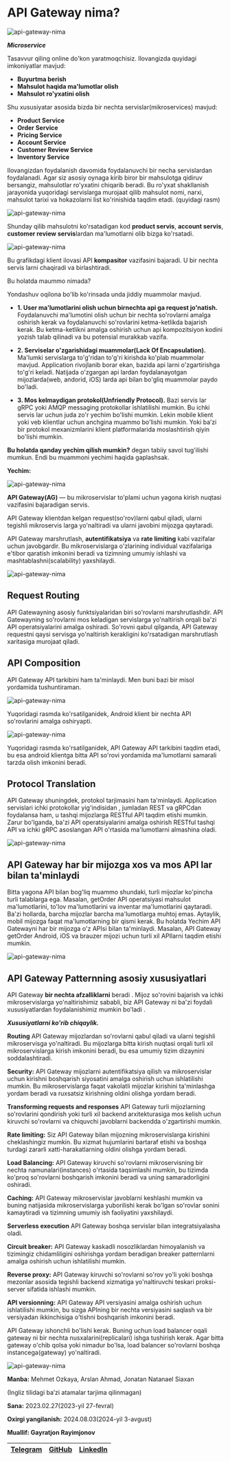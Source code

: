 
# API Gateway nima?

![api-gateway-nima](https://raw.githubusercontent.com/devops-journey-uz/assets/main/images/article/api-gateway-nima/banner.png)

***Microservice***

Tasavvur qiling online do'kon yaratmoqchisiz. Ilovangizda quyidagi imkoniyatlar mavjud:

* **Buyurtma berish**
* **Mahsulot haqida ma'lumotlar olish**
* **Mahsulot ro'yxatini olish**

Shu xususiyatar asosida bizda bir nechta servislar(mikroservices) mavjud:

* **Product Service**
* **Order Service**
* **Pricing Service**
* **Account Service**
* **Customer Review Service**
* **Inventory Service**

Ilovangizdan foydalanish davomida foydalanuvchi bir necha servislardan foydalanadi. Agar siz asosiy oynaga kirib biror bir mahsulotga qidiruv bersangiz, mahsulotlar ro'yxatini chiqarib beradi. Bu ro'yxat shakllanish jarayonida yuqoridagi servislarga murojaat qilib mahsulot nomi, narxi, mahsulot tarixi va hokazolarni list ko'rinishida taqdim etadi. (quyidagi rasm)

![api-gateway-nima](https://raw.githubusercontent.com/devops-journey-uz/assets/main/images/article/api-gateway-nima/1.webp)

Shunday qilib mahsulotni ko'rsatadigan kod **product servis**, **account servis**, **customer review servis**lardan ma'lumotlarni olib bizga ko'rsatadi.

![api-gateway-nima](https://raw.githubusercontent.com/devops-journey-uz/assets/main/images/article/api-gateway-nima/2.webp)

Bu grafikdagi klient ilovasi API **kompasitor** vazifasini bajaradi. U bir nechta servis larni chaqiradi va birlashtiradi.

Bu holatda maummo nimada?

Yondashuv oqilona bo'lib ko'rinsada unda jiddiy muammolar mavjud.


* **1. User ma'lumotlarini olish uchun birnechta api ga request jo'natish.** Foydalanuvchi ma'lumotini olish uchun bir nechta so'rovlarni amalga oshirish kerak va foydalanuvchi so'rovlarini ketma-ketlikda bajarish kerak. Bu ketma-ketlikni amalga oshirish uchun api kompozitsiyon kodini yozish talab qilinadi va bu potensial murakkab vazifa.

* **2. Serviselar o'zgarishidagi muammolar(Lack Of Encapsulation).** Ma'lumki servislarga to'g'ridan to'g'ri kirishda ko'plab muammolar mavjud. Application rivojlanib borar ekan, bazida api larni o'zgartirishga to'g'ri keladi. Natijada o'zgargan api lardan foydalanayotgan mijozlarda(web, andorid, iOS) larda api bilan bo'gliq muammolar paydo bo'ladi.

* **3. Mos kelmaydigan protokol(Unfriendly Protocol).** Bazi servis lar gRPC yoki AMQP messaging protokollar ishlatilishi mumkin. Bu ichki servis lar uchun juda zo'r yechim bo'lishi mumkin. Lekin mobile klient yoki veb klientlar uchun anchgina muammo bo'lishi mumkin. Yoki baʼzi bir protokol mexanizmlarini klient platformalarida moslashtirish qiyin bo'lishi mumkin.

**Bu holatda qanday yechim qilish mumkin?** degan tabiiy savol tug'ilishi mumkun. Endi bu muammoni yechimi haqida gaplashsak.

**Yechim:**

![api-gateway-nima](https://raw.githubusercontent.com/devops-journey-uz/assets/main/images/article/api-gateway-nima/3.webp)

**API Gateway(AG)** — bu mikroservislar to'plami uchun yagona kirish nuqtasi vazifasini bajaradigan servis.

API Gateway klientdan kelgan request(so'rov)larni qabul qiladi, ularni tegishli mikroservis larga yo'naltiradi va ularni javobini mijozga qaytaradi.

API Gateway marshrutlash, **autentifikatsiya** va **rate limiting** kabi vazifalar uchun javobgardir. Bu mikroservislarga o'zlarining individual vazifalariga e'tibor qaratish imkonini beradi va tizimning umumiy ishlashi va mashtablashni(scalability) yaxshilaydi.

![api-gateway-nima](https://raw.githubusercontent.com/devops-journey-uz/assets/main/images/article/api-gateway-nima/4.webp)

## Request Routing
API Gatewayning asosiy funktsiyalaridan biri so'rovlarni marshrutlashdir. API Gatewayning so'rovlarni mos keladigan servislarga yo'naltirish orqali ba'zi API operatsiyalarini amalga oshiradi. So'rovni qabul qilganda, API Gateway requestni qaysi servisga yo'naltirish kerakligini ko'rsatadigan marshrutlash xaritasiga murojaat qiladi.

## API Composition
API Gateway API tarkibini ham ta'minlaydi. Men buni bazi bir misol yordamida tushuntiraman.

![api-gateway-nima](https://raw.githubusercontent.com/devops-journey-uz/assets/main/images/article/api-gateway-nima/5.webp)

Yuqoridagi rasmda ko'rsatilganidek, Android klient bir nechta API so'rovlarini amalga oshiryapti.

![api-gateway-nima](https://raw.githubusercontent.com/devops-journey-uz/assets/main/images/article/api-gateway-nima/6.webp)

Yuqoridagi rasmda ko'rsatilganidek, API Gateway API tarkibini taqdim etadi, bu esa android klientga bitta API so'rovi yordamida ma'lumotlarni samarali tarzda olish imkonini beradi.

## Protocol Translation

API Gateway shuningdek, protokol tarjimasini ham ta'minlaydi. Application servislari ichki protokollar yig'indisidan , jumladan REST va gRPCdan foydalansa ham, u tashqi mijozlarga RESTful API taqdim etishi mumkin. Zarur bo'lganda, ba'zi API operatsiyalarini amalga oshirish RESTful tashqi API va ichki gRPC asoslangan API o'rtasida ma'lumotlarni almashina oladi.

![api-gateway-nima](https://raw.githubusercontent.com/devops-journey-uz/assets/main/images/article/api-gateway-nima/7.webp)

## API Gateway har bir mijozga xos va mos API lar bilan ta'minlaydi

Bitta yagona API bilan bog'liq muammo shundaki, turli mijozlar ko'pincha turli talablarga ega. Masalan, getOrder API operatsiyasi mahsulot ma'lumotlarini, to'lov ma'lumotlarini va inventar ma'lumotlarini qaytaradi. Ba'zi hollarda, barcha mijozlar barcha ma'lumotlarga muhtoj emas. Aytaylik, mobil mijozga faqat ma'lumotlarning bir qismi kerak. Bu holatda Yechim API Gatewayni har bir mijozga o'z APIsi bilan ta'minlaydi. Masalan, API Gateway getOrder Android, iOS va brauzer mijozi uchun turli xil APIlarni taqdim etishi mumkin.

![api-gateway-nima](https://raw.githubusercontent.com/devops-journey-uz/assets/main/images/article/api-gateway-nima/8.webp)

## API Gateway Patternning asosiy xususiyatlari

API Gateway **bir nechta afzalliklarni** beradi . Mijoz so'rovini bajarish va ichki mikroservislarga yo'naltirishimiz sababli, biz API Gateway ni ba'zi foydali xususiyatlardan foydalanishimiz mumkin bo'ladi .

***Xususiyatlarni ko'rib chiqaylik.***

**Routing** API Gateway mijozlardan so'rovlarni qabul qiladi va ularni tegishli mikroservisga yo'naltiradi. Bu mijozlarga bitta kirish nuqtasi orqali turli xil mikroservislarga kirish imkonini beradi, bu esa umumiy tizim dizaynini soddalashtiradi.

**Security:** API Gateway mijozlarni autentifikatsiya qilish va mikroservislar uchun kirishni boshqarish siyosatini amalga oshirish uchun ishlatilishi mumkin. Bu mikroservislarga faqat vakolatli mijozlar kirishini ta'minlashga yordam beradi va ruxsatsiz kirishning oldini olishga yordam beradi.

**Transforming requests and responses** API Gateway turli mijozlarning so'rovlarini qondirish yoki turli xil backend arxitekturasiga mos kelish uchun kiruvchi so'rovlarni va chiquvchi javoblarni backendda o'zgartirishi mumkin.

**Rate limiting:** Siz API Gateway bilan mijozning mikroservislarga kirishini cheklashingiz mumkin. Bu xizmat hujumlarini bartaraf etishi va boshqa turdagi zararli xatti-harakatlarning oldini olishga yordam beradi.

**Load Balancing:** API Gateway kiruvchi so'rovlarni mikroservisning bir nechta namunalari(instances) o'rtasida taqsimlashi mumkin, bu tizimda ko'proq so'rovlarni boshqarish imkonini beradi va uning samaradorligini oshiradi.

**Caching:** API Gateway mikroservislar javoblarni keshlashi mumkin va buning natijasida mikroservislarga yuborilishi kerak bo'lgan so'rovlar sonini kamaytiradi va tizimning umumiy ish faoliyatini yaxshilaydi.

**Serverless execution** API Gateway boshqa servislar bilan integratsiyalasha oladi.

**Circuit breaker:** API Gateway kaskadli nosozliklardan himoyalanish va tizimingiz chidamliligini oshirishga yordam beradigan breaker patternlarni amalga oshirish uchun ishlatilishi mumkin.

**Reverse proxy:** API Gateway kiruvchi so'rovlarni so'rov yo'li yoki boshqa mezonlar asosida tegishli backend xizmatiga yo'naltiruvchi teskari proksi-server sifatida ishlashi mumkin.

**API versionning:** API Gateway API versiyasini amalga oshirish uchun ishlatilishi mumkin, bu sizga APIning bir nechta versiyasini saqlash va bir versiyadan ikkinchisiga o'tishni boshqarish imkonini beradi.

API Gateway ishonchli bo'lishi kerak. Buning uchun load balancer oqali gateway ni bir nechta nusxalarini(replicalari) ishga tushirish kerak. Agar bitta gateway o'chib qolsa yoki nimadur bo'lsa, load balancer so'rovlarni boshqa instancega(gateway) yo'naltiradi.

![api-gateway-nima](https://raw.githubusercontent.com/devops-journey-uz/assets/main/images/article/api-gateway-nima/9.webp)


<Callout type="info" emoji="">

**Manba:** Mehmet Ozkaya, Arslan Ahmad, Jonatan Natanael Siaxan

(Ingliz tilidagi baʼzi atamalar tarjima qilinmagan)

**Sana:** 2023.02.27(2023-yil 27-fevral)

**Oxirgi yangilanish:** 2024.08.03(2024-yil 3-avgust)

**Muallif: Gayratjon Rayimjonov**

| [Telegram](https://t.me/gayratjon_rayimjonov) | [GitHub](https://github.com/gayratjonr) | [LinkedIn](https://www.linkedin.com/in/gayratjonr/) |
| - | - | - |

</Callout>